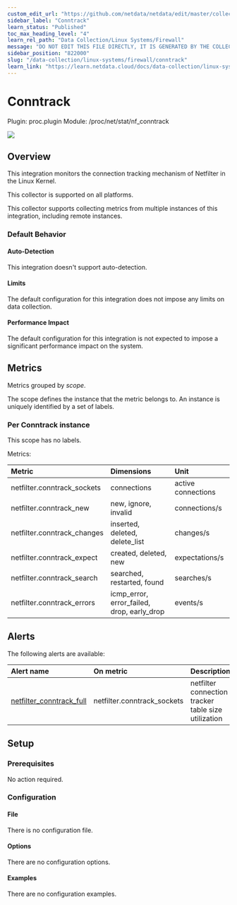 ```yaml
---
custom_edit_url: "https://github.com/netdata/netdata/edit/master/collectors/proc.plugin/metadata.yaml"
sidebar_label: "Conntrack"
learn_status: "Published"
toc_max_heading_level: "4"
learn_rel_path: "Data Collection/Linux Systems/Firewall"
message: "DO NOT EDIT THIS FILE DIRECTLY, IT IS GENERATED BY THE COLLECTOR'S metadata.yaml FILE"
sidebar_position: "822000"
slug: "/data-collection/linux-systems/firewall/conntrack"
learn_link: "https://learn.netdata.cloud/docs/data-collection/linux-systems/firewall/conntrack"
---
```



# Conntrack

Plugin: proc.plugin
Module: /proc/net/stat/nf_conntrack

<img src="https://img.shields.io/badge/maintained%20by-Netdata-%2300ab44" />

## Overview

This integration monitors the connection tracking mechanism of Netfilter in the Linux Kernel.



This collector is supported on all platforms.

This collector supports collecting metrics from multiple instances of this integration, including remote instances.


### Default Behavior

#### Auto-Detection

This integration doesn't support auto-detection.

#### Limits

The default configuration for this integration does not impose any limits on data collection.

#### Performance Impact

The default configuration for this integration is not expected to impose a significant performance impact on the system.


## Metrics

Metrics grouped by *scope*.

The scope defines the instance that the metric belongs to. An instance is uniquely identified by a set of labels.



### Per Conntrack instance



This scope has no labels.

Metrics:

| Metric | Dimensions | Unit |
|:------|:----------|:----|
| netfilter.conntrack_sockets | connections | active connections |
| netfilter.conntrack_new | new, ignore, invalid | connections/s |
| netfilter.conntrack_changes | inserted, deleted, delete_list | changes/s |
| netfilter.conntrack_expect | created, deleted, new | expectations/s |
| netfilter.conntrack_search | searched, restarted, found | searches/s |
| netfilter.conntrack_errors | icmp_error, error_failed, drop, early_drop | events/s |



## Alerts


The following alerts are available:

| Alert name  | On metric | Description |
|:------------|:----------|:------------|
| [ netfilter_conntrack_full ](https://github.com/netdata/netdata/blob/master/health/health.d/netfilter.conf) | netfilter.conntrack_sockets | netfilter connection tracker table size utilization |


## Setup

### Prerequisites

No action required.

### Configuration

#### File

There is no configuration file.
#### Options



There are no configuration options.

#### Examples
There are no configuration examples.


